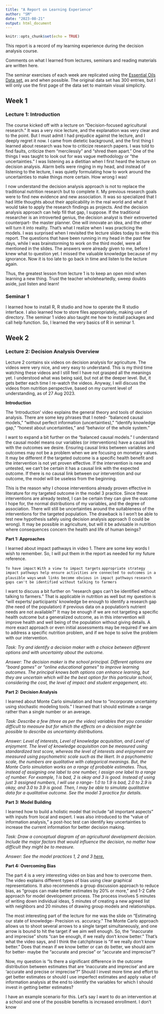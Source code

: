 ```yaml
---
title: "A Report on Learning Experience"
author: "SM"
date: "2023-08-21"
output: html_document
---
```


```r
knitr::opts_chunk$set(echo = TRUE)
```

This report is a record of my learning experience during the decision analysis course. 

Comments on what I learned from lectures, seminars and reading materials are written here. 

The seminar exercises of each week are replicated using the [Essential Oils Data set](https://github.com/szmoe/Perfume_Vs._Candle_Vs._Perfume_Pouch/blob/main/Essential_Oils.csv), as and when possible. The original data set has 300 entries, but I will only use the first page of the data set to maintain visual simplicity. 

## Week 1

### Lecture 1: Introduction

The course kicked off with a lecture on "Decision-focused agricultural research." It was a very nice lecture, and the explanation was very clear and to the point. But I must admit I had prejudice against the lecture, and I deeply regret it now. I came from dietetic background, and the first thing I learned about research was how to criticize research papers. I was told to find faults, criticize them "mercilessly" and "shred them apart." One of the things I was taught to look out for was vague methodology or "the uncertainties." I was listening as a dietitian when I first heard the lecture on decision analysis. Alarm bells were ringing in my head, and instead of listening to the lecture, I was quietly formulating how to work around the uncertainties to make things more certain. How wrong I was!

I now understand the decision analysis approach is not to replace the traditional nutrition research but to complete it. My previous research goals were to find new evidence and new association. It was so specialized that I had little thoughts about their applicability in the real world and what it would take to apply the research findings as projects. And the decision analysis approach can help fill that gap, I suppose. If the traditional researcher is an introverted genius, the decision analyst is their extroverted counterpart- the master planner. One will innovate an idea, and the other will turn it into reality. That's what I realize when I was practicing the models. I was surprised when I revisited the lecture slides today to write this report. The questions that have been running in my head in the past few days, while I was brainstorming to work on the third model, were all mentioned in the slides. The answers were already given to me, before I knew what to question yet. I missed the valuable knowledge because of my ignorance. Now it is too late to go back in time and listen to the lecture again. 

Thus, the greatest lesson from lecture 1 is to keep an open mind when learning a new thing. Trust the teacher wholeheartedly, sweep doubts aside, just listen and learn!



### Seminar 1

I learned how to install R, R studio and how to operate the R studio interface. I also learned how to store files appropriately, making use of directory. The seminar 1 video also taught me how to install packages and call help function. So, I learned the very basics of R in seminar 1. 

## Week 2

### Lecture 2: Decision Analysis Overview

Lecture 2 contains six videos on decision analysis for agriculture. The videos were very nice, and very easy to understand. This is my third time watching these videos and I still feel I have not grasped all the meanings yet. I understood what was being said, but not at the deeper level. But, it gets better each time I re-watch the videos. Anyway, I will discuss the videos from nutrition perspective, based on my current level of understanding, as of 27 Aug 2023. 

**Introduction**

The 'Introduction' video explains the general theory and tools of decision analysis. There are some key phrases that I noted- "balanced causal models," "without perfect information (uncertainties)," "identify knowledge gap," "honest about uncertainties," and "behavior of the whole system."

I want to expand a bit further on the "balanced causal models." I understand the causal model means our variables (or interventions) have a causal link with the outcomes we desire. Ensuring causal links between variables and outcomes may not be a problem when we are focusing on monetary values. It may be different if the targeted outcome is a specific health benefit and the intervention is not yet proven effective. If the intervention is new and untested, we can't be certain it has a causal link with the expected outcome. If there is no causal link between our intervention and our outcome, the model will be useless from the beginning. 

This is the reason why I choose interventions already proven effective in literature for my targeted outcome in the model 3 practice. Since these interventions are already tested, I can be certain they can give the outcome I hope for, the normal distributions of my variables, and the degree of association. There will still be uncertainties around the suitableness of the interventions for the targeted population. The drawback is I won't be able to test new hypothesis safely using decision analysis approach (I could be wrong). It may be possible in agriculture, but will it be advisable in nutrition where consequences concern the health and life of human beings?

**Part 1: Approaches**

I learned about impact pathways in video 1. There are some key words I wish to remember. So, I will put them in the report as needed for my future reference.

`To have impact`
`With a view to impact targets` 
`appropriate strategy`
`impact pathways help ensure activities are connected to outcomes in a plausible ways`
`weak links become obvious in impact pathways` 
`research gaps can't be identified without talking to farmers` 

I want to discuss a bit further on "research gaps can't be identified without talking to farmers." That is applicable in nutrition as well but my question is "will experts/ participants' knowledge be enough to identify a research gap (the need of the population) if previous data on a population's nutrient needs are not available?" It may be enough if we are not targeting a specific health outcome but a generalized outcome, as in this intervention will improve health and well being of the population without giving details. A more exact approach or even initial assessments may be required if we aim to address a specific nutrition problem, and if we hope to solve the problem with our intervention. 

*Task: Try and identify a decision maker with a choice between different options and with uncertainty about the outcome.*

*Answer: The decision maker is the school principal. Different options are "board games" or "online educational games" to improve learning outcomes. The principal knows both options can enhance learning, but they are uncertain which will be the best option for this particular school, considering the cost, the level of impact and student engagement, etc.*

**Part 2: Decision Analysis**

I learned about Monte Carlo simulation and how to "incorporate uncertainty using stochastic modeling tools." I learned that I should estimate a range rather than a single number or an average. 

*Task: Describe a few (three as per the video) variables that you consider difficult to measure but for which the effects on a decision might be possible to describe as uncertainty distributions.*

*Answer: Level of interests, Level of knowledge acquisition, and Level of enjoyment. The level of knowledge acquisition can be measured using standardized test score, whereas the level of interests and enjoyment are measured using psychometric scale such as the likert. In a psychometric scale, the numbers are qualitative with categorical meanings. But, the Monte Carlo simulation works on a range of probable estimates. Thus, instead of assigning one label to one number, I assign one label to a range of number. For example, 1 is bad, 2 is okay and 3 is good. Instead of using just 3 assigned numbers, I will use a range- 1.0 to 1.9 is bad, 2.0 to 2.9 is okay, and 3.0 to 3.9 is good. Then, I may be able to simulate qualitative data for a qualitative outcome. See the model 3 practice for details.*


**Part 3: Model Building**

I learned how to build a holistic model that include "all important aspects" with inputs from local and expert. I was also introduced to the "value of information analysis," a post-hoc test can identify key uncertainties to increase the current information for better decision making. 

*Task: Draw a conceptual diagram of an agricultural development decision. Include the major factors that would influence the decision, no matter how difficult they might be to measure.*

*Answer: See the model practices 1, 2 and 3 [here.](https://github.com/szmoe?tab=repositories)*

**Part 4: Overcoming Bias**

The part 4 is a very interesting video on bias and how to overcome them. The video explains different types of bias using clear graphical representations. It also recommends a group discussion approach to reduce bias, as "groups can make better estimates by 20% or more," and 1-2 Cafe approach for model development process. The process involves 5 minutes of writing down individual ideas, 5 minutes of creating a new agreed list with neighbors and 20 minutes of drawing group models and relationships. 

The most interesting part of the lecture for me was the slide on "Estimating our state of knowledge- Precision vs. accuracy." The Monte Carlo approach allows us to shoot several arrows to a single target simultaneously, and one arrow is bound to hit the target if we aim well enough. So, the "inaccurate and imprecise" shots "can be enough, if we really don't know better." That's what the video says, and I think the catchphrase is "if we really don't know better." Does that mean if we know better or can do better, we should aim for better- maybe the "accurate and precise" or "accurate and imprecise"?

Now, my question is "Is there a significant difference in the outcome distribution between estimates that are 'inaccurate and imprecise' and are 'accurate and precise or imprecise'?" Should I invest more time and effort to get better estimates or should I use imperfect estimates and apply value of information analysis at the end to identify the variables for which I should invest in getting better estimates? 

I have an example scenario for this. Let's say I want to do an intervention at a school and one of the possible benefits is increased enrollment. I don't know 


 













